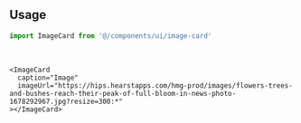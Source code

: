 ```tsx file=<rootDir>/src/components/ui/image-card.tsx title="components/ui/image-card.tsx"
```

<br />

## Usage

```ts
import ImageCard from '@/components/ui/image-card'
```

<br />

```tsx
<ImageCard
  caption="Image"
  imageUrl="https://hips.hearstapps.com/hmg-prod/images/flowers-trees-and-bushes-reach-their-peak-of-full-bloom-in-news-photo-1678292967.jpg?resize=300:*"
></ImageCard>
```